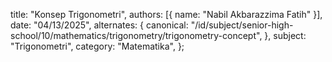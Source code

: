   title: "Konsep Trigonometri",
  authors: [{ name: "Nabil Akbarazzima Fatih" }],
  date: "04/13/2025",
  alternates: {
    canonical:
      "/id/subject/senior-high-school/10/mathematics/trigonometry/trigonometry-concept",
  },
  subject: "Trigonometri",
  category: "Matematika",
};
